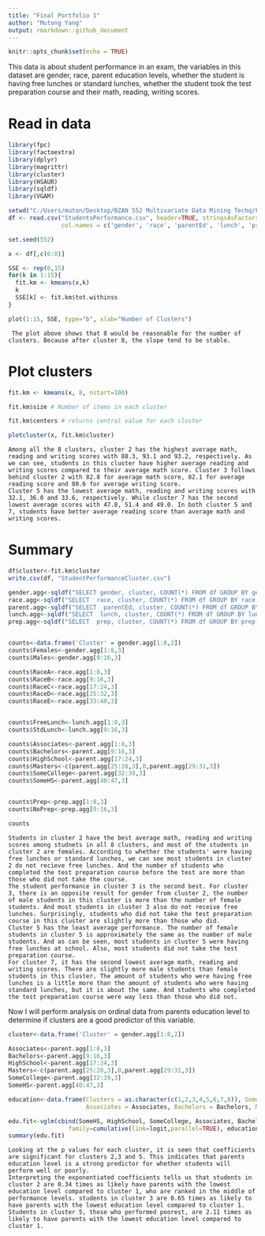 ---
title: "Final Portfolio 1"
author: "Mutong Yang"
output: rmarkdown::github_document
---

```{r setup, include=FALSE}
knitr::opts_chunk$set(echo = TRUE)
```
This data is about student performance in an exam, the variables in this dataset are gender, race, parent education levels, whether the student is having free lunches or standard lunches, whether the student took the test preparation course and their math, reading, writing scores.

# Read in data
```{r}
library(fpc)
library(factoextra)
library(dplyr)
library(magrittr)
library(cluster)
library(HSAUR)
library(sqldf)
library(VGAM)

setwd("C:/Users/muton/Desktop/BZAN 552 Multivariate Data Mining Techq/Final Portfolios")
df <- read.csv("StudentsPerformance.csv", header=TRUE, stringsAsFactors = F, 
               col.names = c('gender', 'race', 'parentEd', 'lunch', 'prep', 'math', 'reading', 'writing'))

set.seed(552)

x <- df[,c(6:8)]

SSE <- rep(0,15)
for(k in 1:15){
  fit.km <- kmeans(x,k)
  k
  SSE[k] <- fit.km$tot.withinss
}

plot(1:15, SSE, type="b", xlab="Number of Clusters")
```
     The plot above shows that 8 would be reasonable for the number of clusters. Because after cluster 8, the slope tend to be stable.


# Plot clusters
```{r}
fit.km <- kmeans(x, 8, nstart=100)

fit.km$size # Number of items in each cluster

fit.km$centers # returns central value for each cluster

plotcluster(x, fit.km$cluster)
```
    Among all the 8 clusters, cluster 2 has the highest average math, reading and writing scores with 88.3, 93.1 and 93.2, respectively. As we can see, students in this cluster have higher average reading and writing scores compared to their average math score. Cluster 3 follows behind cluster 2 with 82.8 for average math score, 82.1 for average reading score and 80.6 for average writing score.
    Cluster 5 has the lowest average math, reading and writing scores with 32.1, 36.0 and 33.6, respectively. While cluster 7 has the second lowest average scores with 47.8, 51.4 and 49.0. In both cluster 5 and 7, students have better average reading score than average math and writing scores.

# Summary
```{r}
df$cluster<-fit.km$cluster
write.csv(df, "StudentPerformanceCluster.csv")

gender.agg<-sqldf("SELECT gender, cluster, COUNT(*) FROM df GROUP BY gender, cluster")
race.agg<-sqldf("SELECT  race, cluster, COUNT(*) FROM df GROUP BY race, cluster")
parent.agg<-sqldf("SELECT  parentEd, cluster, COUNT(*) FROM df GROUP BY parentEd, cluster")
lunch.agg<-sqldf("SELECT  lunch, cluster, COUNT(*) FROM df GROUP BY lunch, cluster")
prep.agg<-sqldf("SELECT  prep, cluster, COUNT(*) FROM df GROUP BY prep, cluster")


counts<-data.frame('Cluster' = gender.agg[1:8,2])
counts$Females<-gender.agg[1:8,3]
counts$Males<-gender.agg[9:16,3]

counts$RaceA<-race.agg[1:8,3]
counts$RaceB<-race.agg[9:16,3]
counts$RaceC<-race.agg[17:24,3]
counts$RaceD<-race.agg[25:32,3]
counts$RaceE<-race.agg[33:40,3]


counts$FreeLunch<-lunch.agg[1:8,3]
counts$StdLunch<-lunch.agg[9:16,3]

counts$Associates<-parent.agg[1:8,3]
counts$Bachelors<-parent.agg[9:16,3]
counts$HighSchool<-parent.agg[17:24,3]
counts$Masters<-c(parent.agg[25:28,3],0,parent.agg[29:31,3])
counts$SomeCollege<-parent.agg[32:39,3]
counts$SomeHS<-parent.agg[40:47,3]


counts$Prep<-prep.agg[1:8,3]
counts$NoPrep<-prep.agg[9:16,3]

counts


```
    Students in cluster 2 have the best average math, reading and writing scores among studnets in all 8 clusters, and most of the students in cluster 2 are females. According to whether the students' were having free lunches or standard lunches, we can see most students in cluster 2 do not recieve free lunches. And the number of students who completed the test preparation course before the test are more than those who did not take the course. 
    The student performance in cluster 3 is the second best. For cluster 3, there is an opposite result for gender from cluster 2, the number of male students in this cluster is more than the number of female students. And most students in cluster 3 also do not receive free lunches. Surprisingly, students who did not take the test preparation course in this cluster are slightly more than those who did.
    Cluster 5 has the least average performance. The number of female students in cluster 5 is approximately the same as the number of male students. And as can be seen, most students in cluster 5 were having free lunches at school. Also, most students did not take the test preparation course.
    For cluster 7, it has the second lowest average math, reading and writing scores. There are slightly more male students than female students in this cluster. The amount of students who were having free lunches is a little more than the amount of students who were having standard lunches, but it is about the same. And students who completed the test preparation course were way less than those who did not.
    
    

  Now I will perform analysis on ordinal data from parents education level to determine if clusters are a good predictor of this variable.

```{r}
cluster<-data.frame('Cluster' = gender.agg[1:8,2])

Associates<-parent.agg[1:8,3]
Bachelors<-parent.agg[9:16,3]
HighSchool<-parent.agg[17:24,3]
Masters<-c(parent.agg[25:28,3],0,parent.agg[29:31,3])
SomeCollege<-parent.agg[32:39,3]
SomeHS<-parent.agg[40:47,3]

education<-data.frame(Clusters = as.character(c(1,2,3,4,5,6,7,8)), SomeHS = SomeHS, HighSchool = HighSchool, SomeCollege = SomeCollege,
                      Associates = Associates, Bachelors = Bachelors, Masters = Masters)

edu.fit<-vglm(cbind(SomeHS, HighSchool, SomeCollege, Associates, Bachelors, Masters)~Clusters,
                 family=cumulative(link=logit,parallel=TRUE), education)
summary(edu.fit)
```
    Looking at the p values for each cluster, it is seen that coefficients are significant for clusters 2,3 and 5. This indicates that parents education level is a strong predictor for whether students will perform well or poorly.
    Interpreting the exponentiated coefficients tells us that students in cluster 2 are 0.34 times as likely have parents with the lowest education level compared to cluster 1, who are ranked in the middle of performance levels. students in cluster 3 are 0.65 times as likely to have parents with the lowest education level compared to cluster 1.
    Students in cluster 5, those who performed poorest, are 2.11 times as likely to have parents with the lowest education level compared to cluster 1.
